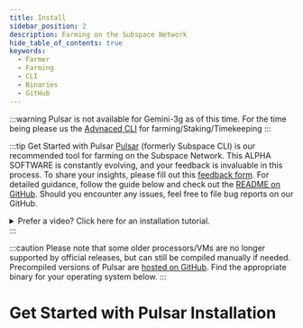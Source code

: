 ```yaml
---
title: Install
sidebar_position: 2
description: Farming on the Subspace Network
hide_table_of_contents: true
keywords:
  - Farmer
  - Farming
  - CLI
  - Binaries
  - GitHub
---
```



:::warning
Pulsar is not available for Gemini-3g as of this time. For the time being please us the [Advnaced CLI](../Advanced-Cli/cli-install) for farming/Staking/Timekeeping
:::

:::tip Get Started with Pulsar
[Pulsar](https://github.com/subspace/pulsar) (formerly Subspace CLI) is our recommended tool for farming on the Subspace Network. This ALPHA SOFTWARE is constantly evolving, and your feedback is invaluable in this process. To share your insights, please fill out this [feedback form](https://c6gxctjlh68.typeform.com/to/Ks4Y16Fo). For detailed guidance, follow the guide below and check out the [README on GitHub](https://github.com/subspace/pulsar/blob/main/README.md). Should you encounter any issues, feel free to file bug reports on our GitHub.

<details>
  <summary>Prefer a video? Click here for an installation tutorial.</summary>
  <iframe width="560" height="315" src="https://www.youtube.com/embed/h1-CX7lGl2w" title="YouTube video player" frameborder="0" allow="accelerometer; autoplay; clipboard-write; encrypted-media; gyroscope; picture-in-picture; web-share" allowfullscreen></iframe>
</details>
:::

:::caution
Please note that some older processors/VMs are no longer supported by official releases, but can still be compiled manually if needed. Precompiled versions of Pulsar are [hosted on GitHub](https://github.com/subspace/pulsar/releases). Find the appropriate binary for your operating system below.
:::

# Get Started with Pulsar Installation

<Tabs groupId="OS">

<TabItem value="windows" label="🖼️ Windows" default>
<WindowsGuide />
</TabItem>

<TabItem value="macos" label="🍎macOS" default>
<MacosGuide />
</TabItem>

<TabItem value="linux" label="🐧Ubuntu">
<LinuxGuide />
</TabItem>

</Tabs>

